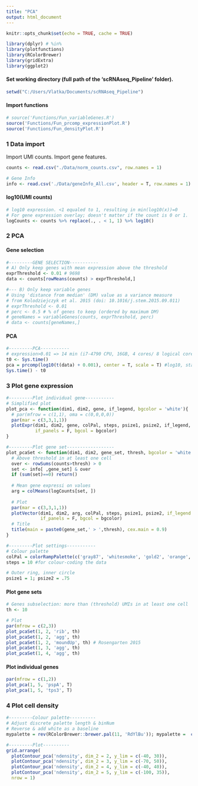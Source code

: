 ---
title: "PCA"
output: html_document
---

```{r setup, include=FALSE}
knitr::opts_chunk$set(echo = TRUE, cache = TRUE)
```

```{r libs, message = FALSE, warning = FALSE}
library(dplyr) # %in%
library(plotfunctions)
library(RColorBrewer)
library(gridExtra)
library(ggplot2)
```

#### Set working directory (full path of the 'scRNAseq_Pipeline' folder).

```{r wd}
setwd("C:/Users/Vlatka/Documents/scRNAseq_Pipeline")
```

#### Import functions

```{r import functions, message = FALSE, warning = FALSE}
# source('Functions/Fun_variableGenes.R')
source('Functions/Fun_prcomp_expressionPlot.R')
source('Functions/Fun_densityPlot.R')
```


### 1 Data import

Import UMI counts. Import gene features.

```{r get data}
counts <- read.csv("./Data/norm_counts.csv", row.names = 1)

# Gene Info
info <- read.csv('./Data/geneInfo_All.csv', header = T, row.names = 1)
```

#### log10(UMI counts)

```{r log expression}
# log10 expression. <1 equaled to 1, resulting in min(log10(x))=0
# For gene expression overlay; doesn't matter if the count is 0 or 1.
logCounts <- counts %>% replace(., . < 1, 1) %>% log10()
```


### 2 PCA

#### Gene selection

``` {r gene selection}
#---------GENE SELECTION-----------
# A) Only keep genes with mean expression above the threshold
exprThreshold <- 0.01 # 9698
data <- counts[rowMeans(counts) > exprThreshold,]

#--- B) Only keep variable genes
# Using 'distance from median' (DM) value as a variance measure
# from Kolodziejczyk et al. 2015 (doi: 10.1016/j.stem.2015.09.011)
# exprThreshold <- 0.01
# perc <- 0.5 # % of genes to keep (ordered by maximum DM)
# geneNames = variableGenes(counts, exprThreshold, perc)
# data <- counts[geneNames,] 
```

#### PCA

```{r pca}
#---------PCA-----------
# expression>0.01 => 14 min (i7-4790 CPU, 16GB, 4 cores/ 8 logical cores)
t0 <- Sys.time()
pca = prcomp(log10(t(data) + 0.001), center = T, scale = T) #log10, standardised
Sys.time() - t0 
```


### 3 Plot gene expression

```{r plot functions, message = FALSE, warning = FALSE}
#---------Plot individual gene-----------
# Simplified plot
plot_pca <- function(dim1, dim2, gene, if_legend, bgcolor = 'white'){
  # par(mfrow = c(1,1), oma = c(0,0,0,0))
  par(mar = c(3,3,1,1))
  plotExpr(dim1, dim2, gene, colPal, steps, psize1, psize2, if_legend, 
           if_panels = F, bgcol = bgcolor)
}

#---------Plot gene set------------------
plot_pcaSet <- function(dim1, dim2, gene_set, thresh, bgcolor = 'white'){
  # Above threshold in at least one cell
  over <- rowSums(counts>thresh) > 0
  set <- info[ ,gene_set] & over
  if (sum(set)==0) return()
  
  # Mean gene expressi on values
  arg = colMeans(logCounts[set, ])
  
  # Plot
  par(mar = c(3,3,1,1))
  plotVector(dim1, dim2, arg, colPal, steps, psize1, psize2, if_legend = F, 
             if_panels = F, bgcol = bgcolor)
  # Title
  title(main = paste0(gene_set,' > ',thresh), cex.main = 0.9)
}
```

```{r plot settings}
#---------Plot settings-----------
# Colour palette
colPal = colorRampPalette(c('gray87', 'whitesmoke', 'gold2', 'orange', 'red'));
steps = 10 #for colour-coding the data

# Outer ring, inner circle
psize1 = 1; psize2 = .75
```

#### Plot gene sets

```{r plots, fig.height = 6, fig.width = 9}
# Genes subselection: more than (threshold) UMIs in at least one cell
th <- 10

# Plot
par(mfrow = c(2,3))
plot_pcaSet(1, 2, 'rib', th)
plot_pcaSet(1, 2, 'agg', th)
plot_pcaSet(1, 2, 'moundUp', th) # Rosengarten 2015
plot_pcaSet(1, 3, 'agg', th)
plot_pcaSet(1, 4, 'agg', th)
```

#### Plot individual genes

```{r, fig.height = 3, fig.width = 6}
par(mfrow = c(1,2))
plot_pca(1, 5, 'pspA', T)
plot_pca(1, 5, 'tps3', T)
```

### 4 Plot cell density

```{r plot cell density, fig.height = 3, fig.width = 12}
#---------Colour palette----------
# Adjust discrete palette length & binNum 
# Reverse & add white as a baseline
mypalette = rev(RColorBrewer::brewer.pal(11, 'RdYlBu')); mypalette =  c('white', mypalette)

#---------Plot----------
grid.arrange(
  plotContour_pca('ndensity', dim_2 = 2, y_lim = c(-40, 30)),
  plotContour_pca('ndensity', dim_2 = 3, y_lim = c(-70, 50)),
  plotContour_pca('ndensity', dim_2 = 4, y_lim = c(-40, 40)),
  plotContour_pca('ndensity', dim_2 = 5, y_lim = c(-100, 35)),
  nrow = 1)
```

